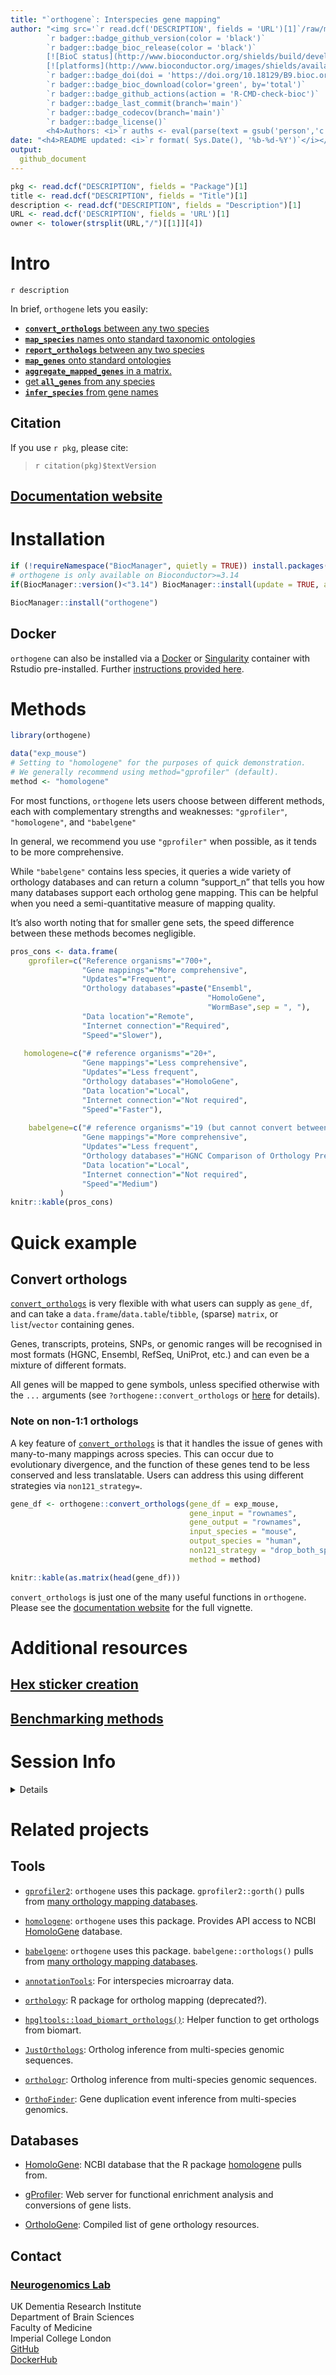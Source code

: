 ```yaml
---
title: "`orthogene`: Interspecies gene mapping"  
author: "<img src='`r read.dcf('DESCRIPTION', fields = 'URL')[1]`/raw/main/inst/hex/hex.png' height='300'><br><br>
        `r badger::badge_github_version(color = 'black')` 
        `r badger::badge_bioc_release(color = 'black')`
        [![BioC status](http://www.bioconductor.org/shields/build/devel/bioc/orthogene.svg)](https://bioconductor.org/checkResults/devel/bioc-LATEST/orthogene)
        [![platforms](http://www.bioconductor.org/images/shields/availability/all.svg)](https://bioconductor.org/packages/devel/bioc/html/orthogene.html#archives)
        `r badger::badge_doi(doi = 'https://doi.org/10.18129/B9.bioc.orthogene', color='green')`
        `r badger::badge_bioc_download(color='green', by='total')`
        `r badger::badge_github_actions(action = 'R-CMD-check-bioc')`
        `r badger::badge_last_commit(branch='main')`
        `r badger::badge_codecov(branch='main')` 
        `r badger::badge_license()` 
        <h4>Authors: <i>`r auths <- eval(parse(text = gsub('person','c',read.dcf('DESCRIPTION', fields = 'Authors@R'))));paste(auths[names(auths)=='given'],auths[names(auths)=='family'], collapse = ', ')`</i></h4>" 
date: "<h4>README updated: <i>`r format( Sys.Date(), '%b-%d-%Y')`</i></h4>"
output:
  github_document
---
```


```r
pkg <- read.dcf("DESCRIPTION", fields = "Package")[1]
title <- read.dcf("DESCRIPTION", fields = "Title")[1]
description <- read.dcf("DESCRIPTION", fields = "Description")[1]
URL <- read.dcf('DESCRIPTION', fields = 'URL')[1]
owner <- tolower(strsplit(URL,"/")[[1]][4])
```
 
# Intro 

`r description`
 
In brief, `orthogene` lets you easily: 

- [**`convert_orthologs`** between any two species](https://neurogenomics.github.io/orthogene/articles/orthogene#convert-orthologs) 
- [**`map_species`** names onto standard taxonomic ontologies](https://neurogenomics.github.io/orthogene/articles/orthogene#map-species)  
- [**`report_orthologs`** between any two species](https://neurogenomics.github.io/orthogene/articles/orthogene#report-orthologs) 
- [**`map_genes`** onto standard ontologies](https://neurogenomics.github.io/orthogene/articles/orthogene#map-genes) 
- [**`aggregate_mapped_genes`** in a matrix.](https://neurogenomics.github.io/orthogene/articles/orthogene#aggregate-mapped-genes)  
- [get **`all_genes`** from any species](https://neurogenomics.github.io/orthogene/articles/orthogene#get-all-genes) 
- [**`infer_species`** from gene names](https://neurogenomics.github.io/orthogene/articles/infer_species.html)    

## Citation
 
If you use ``r pkg``, please cite: 

<!-- Modify this by editing the file: inst/CITATION  -->
> `r citation(pkg)$textVersion`


## [Documentation website](https://neurogenomics.github.io/orthogene/) 

# Installation

```r
if (!requireNamespace("BiocManager", quietly = TRUE)) install.packages("BiocManager")
# orthogene is only available on Bioconductor>=3.14
if(BiocManager::version()<"3.14") BiocManager::install(update = TRUE, ask = FALSE)

BiocManager::install("orthogene")
```

## Docker 

`orthogene` can also be installed via a  [Docker](https://hub.docker.com/repository/docker/neurogenomicslab/orthogene) or [Singularity](https://sylabs.io/guides/2.6/user-guide/singularity_and_docker.html)
container with Rstudio pre-installed. Further [instructions provided here](https://neurogenomics.github.io/orthogene/articles/docker).  


# Methods 

```r
library(orthogene)

data("exp_mouse")
# Setting to "homologene" for the purposes of quick demonstration.
# We generally recommend using method="gprofiler" (default).
method <- "homologene"  
```

For most functions, `orthogene` lets users choose between different methods,
each with complementary strengths and weaknesses: 
`"gprofiler"`, `"homologene"`, and `"babelgene"`

In general, we recommend you use `"gprofiler"` when possible, 
as it tends to be more comprehensive. 

While `"babelgene"` contains less species, it queries a wide variety 
of orthology databases and can return a column "support_n" that tells 
you how many databases support each ortholog gene mapping. 
This can be helpful when you need a semi-quantitative
measure of mapping quality.

It's also worth noting that for smaller gene sets, 
the speed difference between these methods becomes negligible. 

```r
pros_cons <- data.frame(
    gprofiler=c("Reference organisms"="700+",
                "Gene mappings"="More comprehensive",
                "Updates"="Frequent", 
                "Orthology databases"=paste("Ensembl",
                                            "HomoloGene",
                                            "WormBase",sep = ", "),
                "Data location"="Remote",
                "Internet connection"="Required",
                "Speed"="Slower"),
                       
   homologene=c("# reference organisms"="20+", 
                "Gene mappings"="Less comprehensive",
                "Updates"="Less frequent",
                "Orthology databases"="HomoloGene",
                "Data location"="Local",
                "Internet connection"="Not required",
                "Speed"="Faster"),
   
    babelgene=c("# reference organisms"="19 (but cannot convert between pairs of non-human species)", 
                "Gene mappings"="More comprehensive",
                "Updates"="Less frequent",
                "Orthology databases"="HGNC Comparison of Orthology Predictions (HCOP), which includes predictions from eggNOG, Ensembl Compara, HGNC, HomoloGene, Inparanoid, NCBI Gene Orthology, OMA, OrthoDB, OrthoMCL, Panther, PhylomeDB, TreeFam and ZFIN",
                "Data location"="Local",
                "Internet connection"="Not required",
                "Speed"="Medium")
           )
knitr::kable(pros_cons)
```



# Quick example

## Convert orthologs 

[`convert_orthologs`](https://neurogenomics.github.io/orthogene/reference/convert_orthologs.html) 
is very flexible with what users can supply as `gene_df`,
and can take a `data.frame`/`data.table`/`tibble`, (sparse) `matrix`, 
or `list`/`vector` containing genes.

Genes, transcripts, proteins, SNPs, or genomic ranges will be recognised in 
most formats (HGNC, Ensembl, RefSeq, UniProt, etc.) 
and can even be a mixture of different formats. 

All genes will be mapped to gene symbols, unless specified otherwise with the
`...` arguments (see `?orthogene::convert_orthologs` or [here
](https://neurogenomics.github.io/orthogene/reference/convert_orthologs.html) 
for details).  

### Note on non-1:1 orthologs 

A key feature of 
[`convert_orthologs`](https://neurogenomics.github.io/orthogene/reference/convert_orthologs.html) 
is that it handles the issue of genes with many-to-many mappings across species. 
This can occur due to evolutionary divergence, and the function of these genes 
tend to be less conserved and less translatable. 
Users can address this using different strategies via `non121_strategy=`.

```r
gene_df <- orthogene::convert_orthologs(gene_df = exp_mouse,
                                        gene_input = "rownames", 
                                        gene_output = "rownames", 
                                        input_species = "mouse",
                                        output_species = "human",
                                        non121_strategy = "drop_both_species",
                                        method = method) 

knitr::kable(as.matrix(head(gene_df)))
```

`convert_orthologs` is just one of the many useful functions in `orthogene`. 
Please see the
[documentation website](https://neurogenomics.github.io/orthogene/articles/orthogene) 
for the full vignette.


# Additional resources 

## [Hex sticker creation](https://github.com/neurogenomics/orthogene/blob/main/inst/hex/hexSticker.Rmd)

## [Benchmarking methods](https://github.com/neurogenomics/orthogene/blob/main/inst/benchmark/benchmarks.Rmd)


# Session Info 

<details> 

```r
utils::sessionInfo()
```

</details>  


# Related projects

## Tools 

- [`gprofiler2`](https://cran.r-project.org/web/packages/gprofiler2/vignettes/gprofiler2.html): 
`orthogene` uses this package. `gprofiler2::gorth()` pulls from 
[many orthology mapping databases](https://biit.cs.ut.ee/gprofiler/page/organism-list). 

- [`homologene`](https://github.com/oganm/homologene): 
`orthogene` uses this package. Provides API access to NCBI
[HomoloGene](https://www.ncbi.nlm.nih.gov/homologene) database. 

- [`babelgene`](https://cran.r-project.org/web/packages/babelgene/vignettes/babelgene-intro.html): `orthogene` uses this package. `babelgene::orthologs()` pulls from 
[many orthology mapping databases](https://cran.r-project.org/web/packages/babelgene/vignettes/babelgene-intro.html). 

- [`annotationTools`](https://www.bioconductor.org/packages/release/bioc/html/annotationTools.html): 
For interspecies microarray data.  

- [`orthology`](https://www.leibniz-hki.de/en/orthology-r-package.html): 
R package for ortholog mapping (deprecated?). 

- [`hpgltools::load_biomart_orthologs()`](https://rdrr.io/github/elsayed-lab/hpgltools/man/load_biomart_orthologs.html): 
Helper function to get orthologs from biomart. 

- [`JustOrthologs`](https://github.com/ridgelab/JustOrthologs/): 
Ortholog inference from multi-species genomic sequences. 

- [`orthologr`](https://github.com/drostlab/orthologr): 
Ortholog inference from multi-species genomic sequences.  

- [`OrthoFinder`](https://github.com/davidemms/OrthoFinder): 
Gene duplication event inference from multi-species genomics.  


## Databases  

- [HomoloGene](https://www.ncbi.nlm.nih.gov/homologene): 
NCBI database that the R package 
[homologene](https://github.com/oganm/homologene) pulls from.   

- [gProfiler](https://biit.cs.ut.ee/gprofiler): 
Web server for functional enrichment analysis and conversions of gene lists.  

- [OrtholoGene](http://orthologene.org/resources.html): 
Compiled list of gene orthology resources. 


## Contact
 
### [Neurogenomics Lab](https://www.neurogenomics.co.uk/)

UK Dementia Research Institute  
Department of Brain Sciences  
Faculty of Medicine  
Imperial College London   
[GitHub](https://github.com/neurogenomics)  
[DockerHub](https://hub.docker.com/orgs/neurogenomicslab)  

<br>


